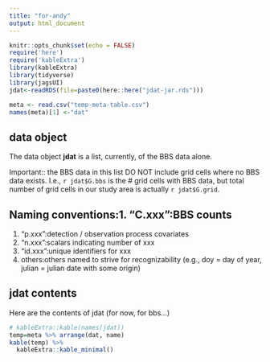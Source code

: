 ```yaml
---
title: "for-andy"
output: html_document
---
```


```r
knitr::opts_chunk$set(echo = FALSE)
require('here')
require('kableExtra')
library(kableExtra)
library(tidyverse)
library(jagsUI)
jdat<-readRDS(file=paste0(here::here("jdat-jar.rds")))

meta <- read.csv("temp-meta-table.csv")
names(meta)[1] <-"dat"
```
## data object 
The data object **jdat** is a list, currently, of the BBS data alone. 

Important:: the BBS data in this list DO NOT include grid cells where no BBS data exists. I.e., `r jdat$G.bbs` is the # grid cells with BBS data, but total number of grid cells in our study area is actually `r jdat$G.grid`.

##  Naming conventions:1. "C.xxx":BBS counts
1. "p.xxx":detection / observation process covariates
1. "n.xxx":scalars indicating number of xxx
1. "id.xxx":unique identifiers for xxx
1. others:others named to strive for recognizability (e.g., doy = day of year, julian = julian date with some origin)

## jdat contents
Here are the contents of jdat (for now, for bbs...)
```r
# kableExtra::kable(names(jdat))
temp=meta %>% arrange(dat, name)
kable(temp) %>% 
  kableExtra::kable_minimal()
```
